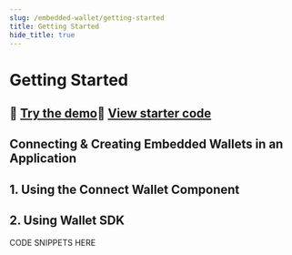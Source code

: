 ```yaml
---
slug: /embedded-wallet/getting-started
title: Getting Started
hide_title: true
---
```


# Getting Started

## 🚀 [Try the demo](https://ews-demo.withpaper.com/)👷 [View starter code](https://github.com/paperxyz/js-sdk/tree/main/examples/embedded-wallet-service-sdk-demo-app)

## Connecting & Creating Embedded Wallets in an Application

## 1. Using the Connect Wallet Component

## 2. Using Wallet SDK

CODE SNIPPETS HERE
